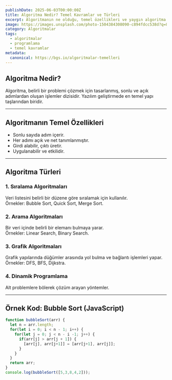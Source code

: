 ```yaml
---
publishDate: 2025-06-03T00:00:00Z
title: Algoritma Nedir? Temel Kavramlar ve Türleri
excerpt: Algoritmanın ne olduğu, temel özellikleri ve yaygın algoritma türlerinin açıklaması.
image: https://images.unsplash.com/photo-1504384308090-c894fdcc538d?q=80&w=2070&auto=format&fit=crop&ixlib=rb-4.0.3
category: Algoritmalar
tags:
  - algoritmalar
  - programlama
  - temel kavramlar
metadata:
  canonical: https://bgs.io/algoritmalar-temelleri
---
```


## Algoritma Nedir?

Algoritma, belirli bir problemi çözmek için tasarlanmış, sonlu ve açık adımlardan oluşan işlemler dizisidir. Yazılım geliştirmede en temel yapı taşlarından biridir.

---

## Algoritmanın Temel Özellikleri

- Sonlu sayıda adım içerir.
- Her adımı açık ve net tanımlanmıştır.
- Girdi alabilir, çıktı üretir.
- Uygulanabilir ve etkilidir.

---

## Algoritma Türleri

### 1. Sıralama Algoritmaları

Veri listesini belirli bir düzene göre sıralamak için kullanılır.  
Örnekler: Bubble Sort, Quick Sort, Merge Sort.

### 2. Arama Algoritmaları

Bir veri içinde belirli bir elemanı bulmaya yarar.  
Örnekler: Linear Search, Binary Search.

### 3. Grafik Algoritmaları

Grafik yapılarında düğümler arasında yol bulma ve bağlantı işlemleri yapar.  
Örnekler: DFS, BFS, Dijkstra.

### 4. Dinamik Programlama

Alt problemlere bölerek çözüm arayan yöntemler.

---

## Örnek Kod: Bubble Sort (JavaScript)

```javascript
function bubbleSort(arr) {
  let n = arr.length;
  for(let i = 0; i < n - 1; i++) {
    for(let j = 0; j < n - i -1; j++) {
      if(arr[j] > arr[j + 1]) {
        [arr[j], arr[j+1]] = [arr[j+1], arr[j]];
      }
    }
  }
  return arr;
}
console.log(bubbleSort([5,3,8,4,2]));
